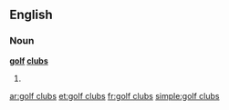 ==English==
===Noun===
'''[[golf]] [[clubs]]'''
#{{plural of|golf club}}

[[ar:golf clubs]]
[[et:golf clubs]]
[[fr:golf clubs]]
[[simple:golf clubs]]